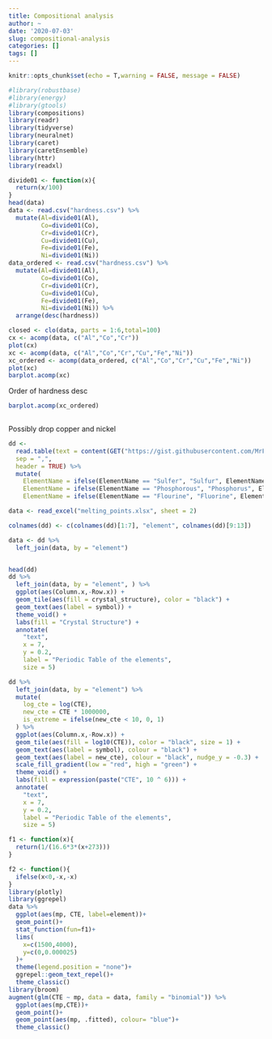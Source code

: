 ```yaml
---
title: Compositional analysis
author: ~
date: '2020-07-03'
slug: compositional-analysis
categories: []
tags: []
---
```



```r
knitr::opts_chunk$set(echo = T,warning = FALSE, message = FALSE)
```

```r

#library(robustbase)
#library(energy)
#library(gtools)
library(compositions)
library(readr)
library(tidyverse)
library(neuralnet)
library(caret)
library(caretEnsemble)
library(httr)
library(readxl)
```

```r
divide01 <- function(x){
  return(x/100)
}
head(data)
data <- read.csv("hardness.csv") %>% 
  mutate(Al=divide01(Al),
         Co=divide01(Co),
         Cr=divide01(Cr),
         Cu=divide01(Cu),
         Fe=divide01(Fe),
         Ni=divide01(Ni))
data_ordered <- read.csv("hardness.csv") %>% 
  mutate(Al=divide01(Al),
         Co=divide01(Co),
         Cr=divide01(Cr),
         Cu=divide01(Cu),
         Fe=divide01(Fe),
         Ni=divide01(Ni)) %>% 
  arrange(desc(hardness))

closed <- clo(data, parts = 1:6,total=100)
cx <- acomp(data, c("Al","Co","Cr"))
plot(cx)
xc <- acomp(data, c("Al","Co","Cr","Cu","Fe","Ni"))
xc_ordered <- acomp(data_ordered, c("Al","Co","Cr","Cu","Fe","Ni"))
plot(xc)
barplot.acomp(xc)

```

Order of hardness desc



```r

barplot.acomp(xc_ordered)
         
```

Possibly drop copper and nickel


```r
dd <-
  read.table(text = content(GET("https://gist.githubusercontent.com/MrFlick/c1183c911bc5398105d4/raw/715868fba2d0d17a61a8081de17c468bbc525ab1/elements.txt")),
  sep = ",",
  header = TRUE) %>%
  mutate(
    ElementName = ifelse(ElementName == "Sulfer", "Sulfur", ElementName),
    ElementName = ifelse(ElementName == "Phosphorous", "Phosphorus", ElementName),
    ElementName = ifelse(ElementName == "Flourine", "Fluorine", ElementName))

data <- read_excel("melting_points.xlsx", sheet = 2)

colnames(dd) <- c(colnames(dd)[1:7], "element", colnames(dd)[9:13])

data <- dd %>% 
  left_join(data, by = "element")


head(dd)
dd %>%
  left_join(data, by = "element", ) %>%
  ggplot(aes(Column.x,-Row.x)) +
  geom_tile(aes(fill = crystal_structure), color = "black") +
  geom_text(aes(label = symbol)) +
  theme_void() +
  labs(fill = "Crystal Structure") +
  annotate(
    "text",
    x = 7,
    y = 0.2,
    label = "Periodic Table of the elements",
    size = 5)

dd %>%
  left_join(data, by = "element") %>%
  mutate(
    log_cte = log(CTE),
    new_cte = CTE * 1000000,
    is_extreme = ifelse(new_cte < 10, 0, 1)
  ) %>%
  ggplot(aes(Column.x,-Row.x)) +
  geom_tile(aes(fill = log10(CTE)), color = "black", size = 1) +
  geom_text(aes(label = symbol), colour = "black") +
  geom_text(aes(label = new_cte), colour = "black", nudge_y = -0.3) +
  scale_fill_gradient(low = "red", high = "green") +
  theme_void() +
  labs(fill = expression(paste("CTE", 10 ^ 6))) +
  annotate(
    "text",
    x = 7,
    y = 0.2,
    label = "Periodic Table of the elements",
    size = 5)


```



```r

f1 <- function(x){
  return(1/(16.6*3*(x+273)))
}

f2 <- function(){
  ifelse(x<0,-x,-x)
}
library(plotly)
library(ggrepel)
data %>% 
  ggplot(aes(mp, CTE, label=element))+
  geom_point()+
  stat_function(fun=f1)+
  lims(
    x=c(1500,4000),
    y=c(0,0.000025)
  )+
  theme(legend.position = "none")+
  ggrepel::geom_text_repel()+
  theme_classic()
library(broom)
augment(glm(CTE ~ mp, data = data, family = "binomial")) %>%
  ggplot(aes(mp,CTE))+
  geom_point()+
  geom_point(aes(mp, .fitted), colour= "blue")+
  theme_classic()



```

